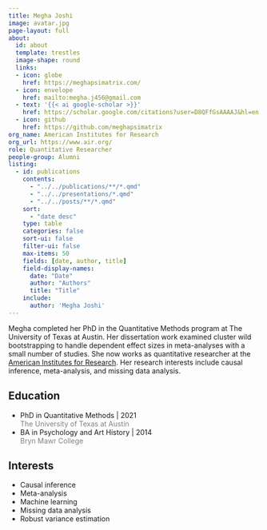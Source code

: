 ```yaml
---
title: Megha Joshi
image: avatar.jpg
page-layout: full
about:
  id: about
  template: trestles
  image-shape: round
  links:
  - icon: globe
    href: https://meghapsimatrix.com/
  - icon: envelope
    href: mailto:megha.j456@gmail.com
  - text: '{{< ai google-scholar >}}'
    href: https://scholar.google.com/citations?user=D8QFfGsAAAAJ&hl=en
  - icon: github
    href: https://github.com/meghapsimatrix
org_name: American Institutes for Research
org_url: https://www.air.org/
role: Quantitative Researcher
people-group: Alumni
listing:
  - id: publications
    contents: 
      - "../../publications/**/*.qmd"
      - "../../presentations/*.qmd"
      - "../../posts/**/*.qmd"
    sort: 
      - "date desc"
    type: table
    categories: false
    sort-ui: false
    filter-ui: false
    max-items: 50
    fields: [date, author, title]
    field-display-names:
      date: "Date"
      author: "Authors"
      title: "Title"
    include: 
      author: 'Megha Joshi'
---
```


:::::{#about}

Megha completed her PhD in the Quantitative Methods program at The University of Texas at Austin. Her dissertation work examined cluster wild bootstrapping to handle dependent effect sizes in meta-analyses with a small number of studies. She now works as quantitative researcher at the [American Institutes for Research](https://www.air.org/). Her research interests include causal inference, meta-analysis, and missing data analysis. 

::::{.grid}

::: {.g-col-6}

## Education

- PhD in Quantitative Methods | 2021 <br> [The University of Texas at Austin]{style='color:gray;'}
- BA in Psychology and Art History | 2014 <br> [Bryn Mawr College]{style='color:gray;'}

:::

::: {.g-col-6}

## Interests

- Causal inference
- Meta-analysis
- Machine learning
- Missing data analysis
- Robust variance estimation

:::

::::

:::::

:::::{#publications}
:::::
